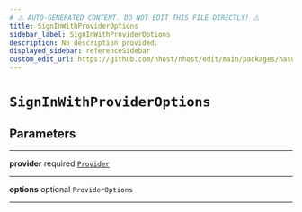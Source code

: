 ```yaml
---
# ⚠️ AUTO-GENERATED CONTENT. DO NOT EDIT THIS FILE DIRECTLY! ⚠️
title: SignInWithProviderOptions
sidebar_label: SignInWithProviderOptions
description: No description provided.
displayed_sidebar: referenceSidebar
custom_edit_url: https://github.com/nhost/nhost/edit/main/packages/hasura-auth-js/src/utils/types.ts#L65
---
```


# `SignInWithProviderOptions`

## Parameters

---

**<span className="parameter-name">provider</span>** <span className="optional-status">required</span> [`Provider`](/reference/docgen/javascript/auth/types/provider)

---

**<span className="parameter-name">options</span>** <span className="optional-status">optional</span> `ProviderOptions`

---
